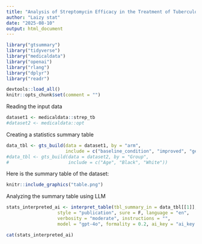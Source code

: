 ```yaml
---
title: "Analysis of Streptomycin Efficacy in the Treatment of Tuberculosis"
author: "Laizy stat"
date: "2025-08-10"
output: html_document
---
```


```r
library("gtsummary")
library("tidyverse")
library("medicaldata")
library("openai")
library("rlang")
library("dplyr")
library("readr")

devtools::load_all()
knitr::opts_chunk$set(comment = "")
```

Reading the input data
```r
dataset1 <- medicaldata::strep_tb
#dataset2 <- medicaldata::opt
```

Creating a statistics summary table
```r
data_tbl <- gts_build(data = dataset1, by = "arm", 
                      include = c("baseline_condition", "improved", "gender", "radiologic_6m", "strep_resistance"))
#data_tbl <- gts_build(data = dataset2, by = "Group", 
#                      include = c("Age", "Black", "White"))

```

Here is the summary table of the dataset:
```r
knitr::include_graphics("table.png")

```

Analyzing the summary table using LLM
```r
stats_interpreted_ai <- interpret_table(tbl_summary_in = data_tbl[[1]],
                   style = "publication", sure = F, language = "en",
                   verbosity = "moderate", instructions = "",
                   model = "gpt-4o", formality = 0.2, ai_key = "ai_key.txt")

cat(stats_interpreted_ai)

```



